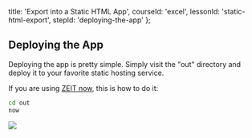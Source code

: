 
  title: 'Export into a Static HTML App',
  courseId: 'excel',
  lessonId: 'static-html-export',
  stepId: 'deploying-the-app'
};

## Deploying the App

Deploying the app is pretty simple. Simply visit the "out" directory and deploy it to your favorite static hosting service.

If you are using [ZEIT now](https://zeit.co/now), this is how to do it:

```bash
cd out
now
```

![](https://zeit-inc-res.cloudinary.com/image/upload/v1564595640/nextjs/learn/static-now-2.png)

